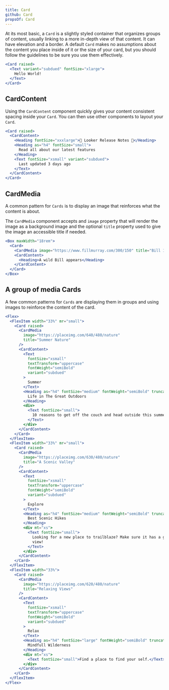 ```yaml
---
title: Card
github: Card
propsOf: Card
---
```



At its most basic, a `Card` is a slightly styled container that organizes groups of content, usually linking to a more in-depth view of that content. It can have elevation and a border. A default `Card` makes no assumptions about the content you place inside of it or the size of your card, but you should follow the guidelines to be sure you use them effectively.

```jsx
<Card raised>
  <Text variant="subdued" fontSize="xlarge">
    Hello World!
  </Text>
</Card>
```

## CardContent

<Props of="CardContent" />

Using the `CardContent` component quickly gives your content consistent spacing inside your `Card`. You can then use other components to layout your `Card`.

```jsx
<Card raised>
  <CardContent>
    <Heading fontSize="xxxlarge">🎉 Looker Release Notes 🎉</Heading>
    <Heading as="h4" fontSize="small">
      Read all about our latest features
    </Heading>
    <Text fontSize="xsmall" variant="subdued">
      Last updated 3 days ago
    </Text>
  </CardContent>
</Card>
```

## CardMedia

<Props of="CardMedia" />

A common pattern for `Cards` is to display an image that reinforces what the content is about.

The `CardMedia` component accepts and `image` property that will render the image as a background image and the optional `title` property used to give the image an accessible title if needed.

```jsx
<Box maxWidth="18rem">
  <Card>
    <CardMedia image="https://www.fillmurray.com/300/150" title="Bill 1" />
    <CardContent>
      <Heading>A wild Bill appears</Heading>
    </CardContent>
  </Card>
</Box>
```

## A group of media Cards

A few common patterns for `Cards` are displaying them in groups and using images to reinforce the content of the card.

```jsx
<Flex>
  <FlexItem width="33%" mr="small">
    <Card raised>
      <CardMedia
        image="https://placeimg.com/640/480/nature"
        title="Summer Nature"
      />
      <CardContent>
        <Text
          fontSize="xsmall"
          textTransform="uppercase"
          fontWeight="semiBold"
          variant="subdued"
        >
          Summer
        </Text>
        <Heading as="h4" fontSize="medium" fontWeight="semiBold" truncate>
          Life in The Great Outdoors
        </Heading>
        <div>
          <Text fontSize="small">
            10 reasons to get off the couch and head outside this summer.
          </Text>
        </div>
      </CardContent>
    </Card>
  </FlexItem>
  <FlexItem width="33%" mr="small">
    <Card raised>
      <CardMedia
        image="https://placeimg.com/630/480/nature"
        title="A Scenic Valley"
      />
      <CardContent>
        <Text
          fontSize="xsmall"
          textTransform="uppercase"
          fontWeight="semiBold"
          variant="subdued"
        >
          Explore
        </Text>
        <Heading as="h4" fontSize="medium" fontWeight="semiBold" truncate>
          Best Scenic Hikes
        </Heading>
        <div mt="xs">
          <Text fontSize="small">
            Looking for a new place to trailblaze? Make sure it has a great
            view!
          </Text>
        </div>
      </CardContent>
    </Card>
  </FlexItem>
  <FlexItem width="33%">
    <Card raised>
      <CardMedia
        image="https://placeimg.com/620/480/nature"
        title="Relaxing Views"
      />
      <CardContent>
        <Text
          fontSize="xsmall"
          textTransform="uppercase"
          fontWeight="semiBold"
          variant="subdued"
        >
          Relax
        </Text>
        <Heading as="h4" fontSize="large" fontWeight="semiBold" truncate>
          Mindfull Wilderness
        </Heading>
        <div mt="xs">
          <Text fontSize="small">Find a place to find your self.</Text>
        </div>
      </CardContent>
    </Card>
  </FlexItem>
</Flex>
```
